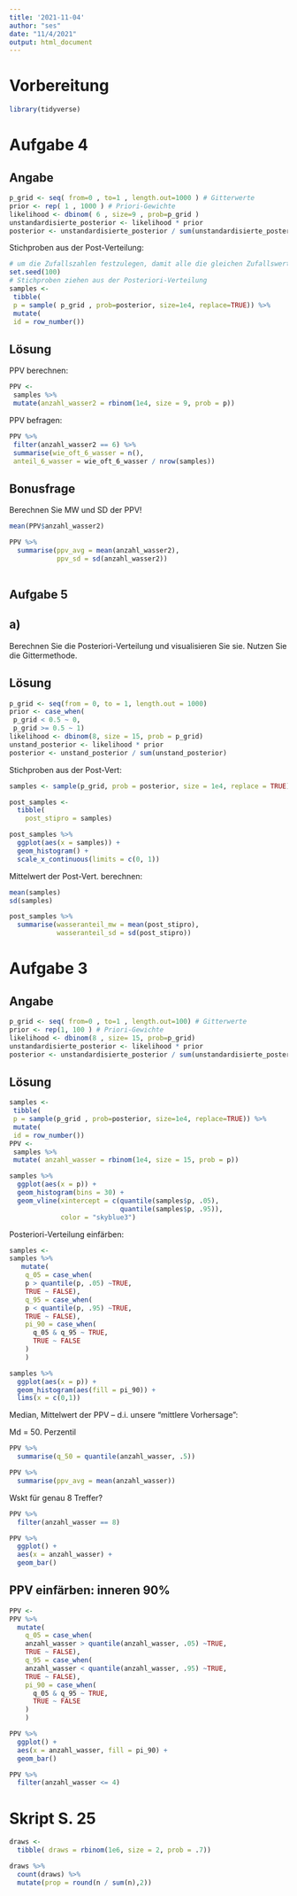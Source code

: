 ```yaml
---
title: '2021-11-04'
author: "ses"
date: "11/4/2021"
output: html_document
---
```


# Vorbereitung

```r
library(tidyverse)
```


# Aufgabe 4

## Angabe

```r
p_grid <- seq( from=0 , to=1 , length.out=1000 ) # Gitterwerte
prior <- rep( 1 , 1000 ) # Priori-Gewichte
likelihood <- dbinom( 6 , size=9 , prob=p_grid )
unstandardisierte_posterior <- likelihood * prior
posterior <- unstandardisierte_posterior / sum(unstandardisierte_posterior)
```

Stichproben aus der Post-Verteilung:

```r
# um die Zufallszahlen festzulegen, damit alle die gleichen Zufallswerte bekommen:
set.seed(100)
# Stichproben ziehen aus der Posteriori-Verteilung
samples <-
 tibble(
 p = sample( p_grid , prob=posterior, size=1e4, replace=TRUE)) %>%
 mutate(
 id = row_number())

```

## Lösung

PPV berechnen:

```r
PPV <-
 samples %>%
 mutate(anzahl_wasser2 = rbinom(1e4, size = 9, prob = p))

```



PPV befragen:


```r
PPV %>%
 filter(anzahl_wasser2 == 6) %>%
 summarise(wie_oft_6_wasser = n(),
 anteil_6_wasser = wie_oft_6_wasser / nrow(samples))
```
## Bonusfrage


Berechnen Sie MW und SD der PPV!


```r

mean(PPV$anzahl_wasser2)

PPV %>% 
  summarise(ppv_avg = mean(anzahl_wasser2),
            ppv_sd = sd(anzahl_wasser2))
  
```

## Aufgabe 5

## a)

Berechnen Sie die Posteriori-Verteilung und visualisieren Sie sie. Nutzen Sie die
Gittermethode.

## Lösung


```r
p_grid <- seq(from = 0, to = 1, length.out = 1000)
prior <- case_when(
 p_grid < 0.5 ~ 0,
 p_grid >= 0.5 ~ 1)
likelihood <- dbinom(8, size = 15, prob = p_grid)
unstand_posterior <- likelihood * prior
posterior <- unstand_posterior / sum(unstand_posterior)
```



Stichproben aus der Post-Vert:

```r
samples <- sample(p_grid, prob = posterior, size = 1e4, replace = TRUE)

post_samples <-
  tibble(
    post_stipro = samples)
```

```r
post_samples %>% 
  ggplot(aes(x = samples)) +
  geom_histogram() +
  scale_x_continuous(limits = c(0, 1))
```

Mittelwert der Post-Vert. berechnen:

```r
mean(samples)
sd(samples)
```


```r
post_samples %>% 
  summarise(wasseranteil_mw = mean(post_stipro),
            wasseranteil_sd = sd(post_stipro))
```


# Aufgabe 3


## Angabe


```r
p_grid <- seq( from=0 , to=1 , length.out=100) # Gitterwerte
prior <- rep(1, 100 ) # Priori-Gewichte
likelihood <- dbinom(8 , size= 15, prob=p_grid)
unstandardisierte_posterior <- likelihood * prior
posterior <- unstandardisierte_posterior / sum(unstandardisierte_posterior)
```



## Lösung

```r
samples <-
 tibble(
 p = sample(p_grid , prob=posterior, size=1e4, replace=TRUE)) %>%
 mutate(
 id = row_number())
PPV <-
 samples %>%
 mutate( anzahl_wasser = rbinom(1e4, size = 15, prob = p))
```


```r
samples %>% 
  ggplot(aes(x = p)) +
  geom_histogram(bins = 30) +
  geom_vline(xintercept = c(quantile(samples$p, .05),
                            quantile(samples$p, .95)), 
             color = "skyblue3")
```


Posteriori-Verteilung einfärben:

```r
samples <-
samples %>% 
   mutate(
    q_05 = case_when(
    p > quantile(p, .05) ~TRUE,
    TRUE ~ FALSE),
    q_95 = case_when(
    p < quantile(p, .95) ~TRUE,
    TRUE ~ FALSE),
    pi_90 = case_when(
      q_05 & q_95 ~ TRUE,
      TRUE ~ FALSE
    )
    )
```


```r
samples %>% 
  ggplot(aes(x = p)) +
  geom_histogram(aes(fill = pi_90)) +
  lims(x = c(0,1))
```


Median, Mittelwert der PPV -- d.i. unsere "mittlere Vorhersage":

Md = 50. Perzentil

```r
PPV %>% 
  summarise(q_50 = quantile(anzahl_wasser, .5))
```


```r
PPV %>% 
  summarise(ppv_avg = mean(anzahl_wasser))
```

Wskt für genau 8 Treffer?


```r
PPV %>% 
  filter(anzahl_wasser == 8)
```


```r
PPV %>% 
  ggplot() +
  aes(x = anzahl_wasser) +
  geom_bar()
```

## PPV einfärben: inneren 90%


```r
PPV <- 
PPV %>% 
  mutate(
    q_05 = case_when(
    anzahl_wasser > quantile(anzahl_wasser, .05) ~TRUE,
    TRUE ~ FALSE),
    q_95 = case_when(
    anzahl_wasser < quantile(anzahl_wasser, .95) ~TRUE,
    TRUE ~ FALSE),
    pi_90 = case_when(
      q_05 & q_95 ~ TRUE,
      TRUE ~ FALSE
    )
    )
```




```r
PPV %>% 
  ggplot() +
  aes(x = anzahl_wasser, fill = pi_90) +
  geom_bar()
```


```r
PPV %>% 
  filter(anzahl_wasser <= 4)
```



# Skript S. 25


```r
draws <- 
  tibble( draws = rbinom(1e6, size = 2, prob = .7))
```


```r
draws %>% 
  count(draws) %>% 
  mutate(prop = round(n / sum(n),2))
```

